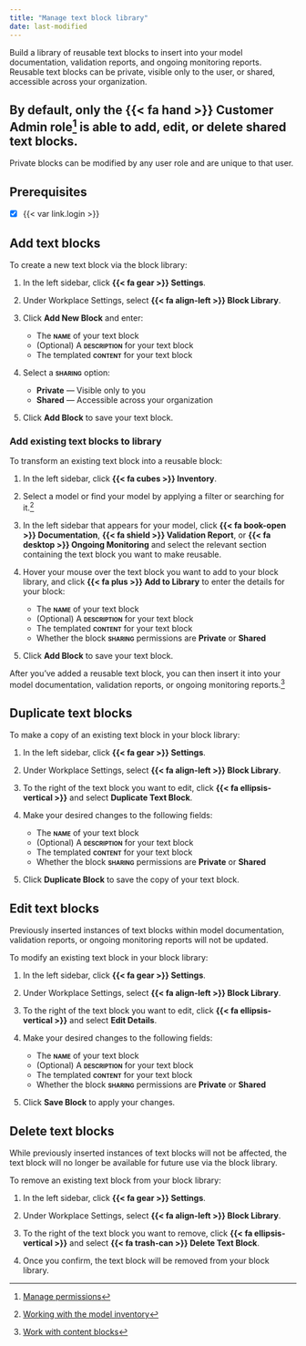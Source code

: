 ```yaml
---
title: "Manage text block library"
date: last-modified
---
```


Build a library of reusable text blocks to insert into your model documentation, validation reports, and ongoing monitoring reports. Reusable text blocks can be private, visible only to the user, or shared, accessible across your organization.

::: {.callout}
## By default, only the [{{< fa hand >}} Customer Admin]{.bubble} role[^1] is able to add, edit, or delete shared text blocks.

Private blocks can be modified by any user role and are unique to that user.
:::

::: {.attn}

## Prerequisites

- [x] {{< var link.login >}}

:::

## Add text blocks

To create a new text block via the block library:

1. In the left sidebar, click **{{< fa gear >}} Settings**.

2. Under Workplace Settings, select **{{< fa align-left >}} Block Library**.

3. Click **Add New Block** and enter:
 
    - The **[name]{.smallcaps}** of your text block
    - (Optional) A **[description]{.smallcaps}** for your text block
    - The templated **[content]{.smallcaps}** for your text block

4. Select a **[sharing]{.smallcaps}** option:

    - **Private** — Visible only to you
    - **Shared** — Accessible across your organization

5. Click **Add Block** to save your text block.

### Add existing text blocks to library

To transform an existing text block into a reusable block:

1. In the left sidebar, click **{{< fa cubes >}} Inventory**.

2. Select a model or find your model by applying a filter or searching for it.[^2]

3. In the left sidebar that appears for your model, click **{{< fa book-open >}} Documentation**, **{{< fa shield >}} Validation Report**, or **{{< fa desktop >}} Ongoing Monitoring** and select the relevant section containing the text block you want to make reusable.

4. Hover your mouse over the text block you want to add to your block library, and click **{{< fa plus >}} Add to Library** to enter the details for your block:

    - The **[name]{.smallcaps}** of your text block
    - (Optional) A **[description]{.smallcaps}** for your text block
    - The templated **[content]{.smallcaps}** for your text block
    - Whether the block **[sharing]{.smallcaps}** permissions are **Private** or **Shared**

5. Click **Add Block** to save your text block.

After you've added a reusable text block, you can then insert it into your model documentation, validation reports, or ongoing monitoring reports.[^3]

## Duplicate text blocks

To make a copy of an existing text block in your block library:

1. In the left sidebar, click **{{< fa gear >}} Settings**.

2. Under Workplace Settings, select **{{< fa align-left >}} Block Library**.

3. To the right of the text block you want to edit, click **{{< fa ellipsis-vertical >}}** and select **Duplicate Text Block**.

4. Make your desired changes to the following fields:

    - The **[name]{.smallcaps}** of your text block
    - (Optional) A **[description]{.smallcaps}** for your text block
    - The templated **[content]{.smallcaps}** for your text block
    - Whether the block **[sharing]{.smallcaps}** permissions are **Private** or **Shared**

5. Click **Duplicate Block** to save the copy of your text block.

## Edit text blocks

::: {.callout title="Editing a text block within the block library will not update inserted instances of that block."}
Previously inserted instances of text blocks within model documentation, validation reports, or ongoing monitoring reports will not be updated.
:::

To modify an existing text block in your block library:

1. In the left sidebar, click **{{< fa gear >}} Settings**.

2. Under Workplace Settings, select **{{< fa align-left >}} Block Library**.

3. To the right of the text block you want to edit, click **{{< fa ellipsis-vertical >}}** and select **Edit Details**.

4. Make your desired changes to the following fields:

    - The **[name]{.smallcaps}** of your text block
    - (Optional) A **[description]{.smallcaps}** for your text block
    - The templated **[content]{.smallcaps}** for your text block
    - Whether the block **[sharing]{.smallcaps}** permissions are **Private** or **Shared**

5. Click **Save Block** to apply your changes.

## Delete text blocks

::: {.callout-important title="Text block deletion is permanent."}
While previously inserted instances of text blocks will not be affected, the text block will no longer be available for future use via the block library.
:::

To remove an existing text block from your block library:

1. In the left sidebar, click **{{< fa gear >}} Settings**.

2. Under Workplace Settings, select **{{< fa align-left >}} Block Library**.

3. To the right of the text block you want to remove, click **{{< fa ellipsis-vertical >}}** and select **[{{< fa trash-can >}} Delete Text Block]{.red}**.

4. Once you confirm, the text block will be removed from your block library.



<!-- FOOTNOTES -->

[^1]: [Manage permissions](/guide/configuration/manage-permissions.qmd)

[^2]: [Working with the model inventory](/guide/model-inventory/working-with-model-inventory.qmd#search-filter-and-sort-models)

[^3]: [Work with content blocks](/guide/model-documentation/work-with-content-blocks.qmd#add-content-blocks)



